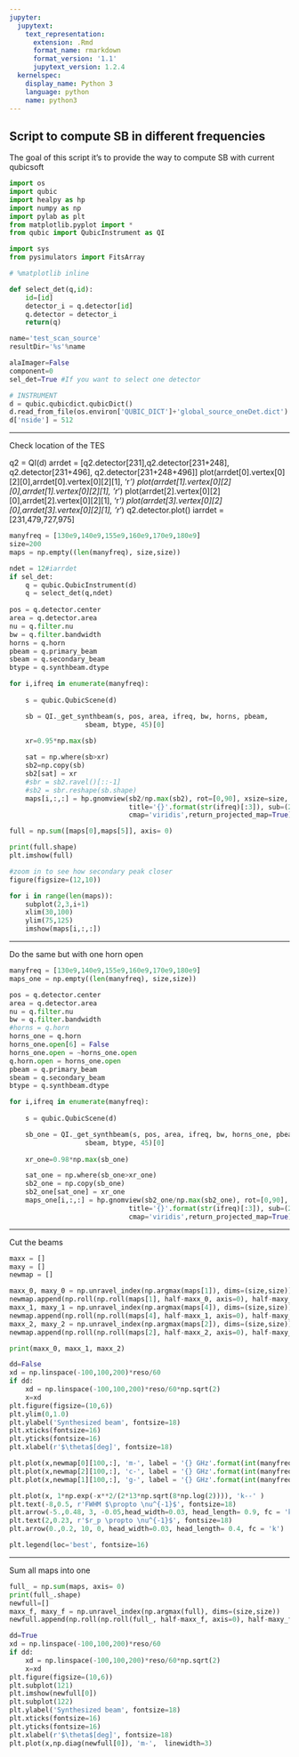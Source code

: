 ```yaml
---
jupyter:
  jupytext:
    text_representation:
      extension: .Rmd
      format_name: rmarkdown
      format_version: '1.1'
      jupytext_version: 1.2.4
  kernelspec:
    display_name: Python 3
    language: python
    name: python3
---
```


## Script to compute SB in different frequencies
The goal of this script it's to provide the way to compute SB with current qubicsoft

```python
import os
import qubic
import healpy as hp
import numpy as np
import pylab as plt
from matplotlib.pyplot import *
from qubic import QubicInstrument as QI

import sys
from pysimulators import FitsArray

# %matplotlib inline

def select_det(q,id):
    id=[id]
    detector_i = q.detector[id]
    q.detector = detector_i
    return(q)

name='test_scan_source'
resultDir='%s'%name

```

```python
alaImager=False
component=0
sel_det=True #If you want to select one detector

# INSTRUMENT
d = qubic.qubicdict.qubicDict()
d.read_from_file(os.environ['QUBIC_DICT']+'global_source_oneDet.dict')
d['nside'] = 512
```

***
Check location of the TES


q2 = QI(d)
arrdet = [q2.detector[231],q2.detector[231+248], q2.detector[231+496], q2.detector[231+248+496]]
plot(arrdet[0].vertex[0][2][0],arrdet[0].vertex[0][2][1], 'r*')
plot(arrdet[1].vertex[0][2][0],arrdet[1].vertex[0][2][1], 'r*')
plot(arrdet[2].vertex[0][2][0],arrdet[2].vertex[0][2][1], 'r*')
plot(arrdet[3].vertex[0][2][0],arrdet[3].vertex[0][2][1], 'r*')
q2.detector.plot()
iarrdet = [231,479,727,975]

```python
manyfreq = [130e9,140e9,155e9,160e9,170e9,180e9]
size=200
maps = np.empty((len(manyfreq), size,size))

ndet = 12#iarrdet
if sel_det:
    q = qubic.QubicInstrument(d)
    q = select_det(q,ndet)
    
pos = q.detector.center
area = q.detector.area
nu = q.filter.nu
bw = q.filter.bandwidth
horns = q.horn
pbeam = q.primary_beam
sbeam = q.secondary_beam
btype = q.synthbeam.dtype    

for i,ifreq in enumerate(manyfreq):
    
    s = qubic.QubicScene(d)

    sb = QI._get_synthbeam(s, pos, area, ifreq, bw, horns, pbeam,
                   sbeam, btype, 45)[0]
    
    xr=0.95*np.max(sb)

    sat = np.where(sb>xr)
    sb2=np.copy(sb)
    sb2[sat] = xr
    #sbr = sb2.ravel()[::-1]
    #sb2 = sbr.reshape(sb.shape)
    maps[i,:,:] = hp.gnomview(sb2/np.max(sb2), rot=[0,90], xsize=size, ysize=size, reso=10, 
                              title='{}'.format(str(ifreq)[:3]), sub=(2,3,i+1), min=0, max=1,
                              cmap='viridis',return_projected_map=True)
```

```python
full = np.sum([maps[0],maps[5]], axis= 0)

print(full.shape)
plt.imshow(full)
```

```python
#zoom in to see how secondary peak closer 
figure(figsize=(12,10))

for i in range(len(maps)):
    subplot(2,3,i+1)
    xlim(30,100)
    ylim(75,125)
    imshow(maps[i,:,:])
```

***

Do the same but with one horn open

```python
manyfreq = [130e9,140e9,155e9,160e9,170e9,180e9]
maps_one = np.empty((len(manyfreq), size,size))

pos = q.detector.center
area = q.detector.area
nu = q.filter.nu
bw = q.filter.bandwidth
#horns = q.horn
horns_one = q.horn
horns_one.open[6] = False
horns_one.open = ~horns_one.open
q.horn.open = horns_one.open
pbeam = q.primary_beam
sbeam = q.secondary_beam
btype = q.synthbeam.dtype    

for i,ifreq in enumerate(manyfreq):
    
    s = qubic.QubicScene(d)

    sb_one = QI._get_synthbeam(s, pos, area, ifreq, bw, horns_one, pbeam,
                   sbeam, btype, 45)[0]
    
    xr_one=0.98*np.max(sb_one)

    sat_one = np.where(sb_one>xr_one)
    sb2_one = np.copy(sb_one)
    sb2_one[sat_one] = xr_one
    maps_one[i,:,:] = hp.gnomview(sb2_one/np.max(sb2_one), rot=[0,90], xsize=size, ysize=size, reso=10, 
                              title='{}'.format(str(ifreq)[:3]), sub=(2,3,i+1), min=0, max=1,
                              cmap='viridis',return_projected_map=True)
```

***

Cut the beams

```python
maxx = []
maxy = []
newmap = []

maxx_0, maxy_0 = np.unravel_index(np.argmax(maps[1]), dims=(size,size))
newmap.append(np.roll(np.roll(maps[1], half-maxx_0, axis=0), half-maxy_0, axis=1))
maxx_1, maxy_1 = np.unravel_index(np.argmax(maps[4]), dims=(size,size))
newmap.append(np.roll(np.roll(maps[4], half-maxx_1, axis=0), half-maxy_1, axis=1))
maxx_2, maxy_2 = np.unravel_index(np.argmax(maps[2]), dims=(size,size))
newmap.append(np.roll(np.roll(maps[2], half-maxx_2, axis=0), half-maxy_2, axis=1))

print(maxx_0, maxx_1, maxx_2)

dd=False
xd = np.linspace(-100,100,200)*reso/60
if dd: 
    xd = np.linspace(-100,100,200)*reso/60*np.sqrt(2)
    x=xd
plt.figure(figsize=(10,6))
plt.ylim(0,1.0)
plt.ylabel('Synthesized beam', fontsize=18)
plt.xticks(fontsize=16)
plt.yticks(fontsize=16)
plt.xlabel(r'$\theta$[deg]', fontsize=18)

plt.plot(x,newmap[0][100,:], 'm-', label = '{} GHz'.format(int(manyfreq[1]/1e9)), linewidth=3, alpha = 0.8)
plt.plot(x,newmap[2][100,:], 'c-', label = '{} GHz'.format(int(manyfreq[2]/1e9)), linewidth=3, alpha=0.8)
plt.plot(x,newmap[1][100,:], 'g-', label = '{} GHz'.format(int(manyfreq[4]/1e9)), linewidth=3,alpha=0.7)

plt.plot(x, 1*np.exp(-x**2/(2*13*np.sqrt(8*np.log(2)))), 'k--' )
plt.text(-8,0.5, r'FWHM $\propto \nu^{-1}$', fontsize=18)
plt.arrow(-5.,0.48, 3, -0.05,head_width=0.03, head_length= 0.9, fc = 'k' )
plt.text(2,0.23, r'$r_p \propto \nu^{-1}$', fontsize=18)
plt.arrow(0.,0.2, 10, 0, head_width=0.03, head_length= 0.4, fc = 'k')

plt.legend(loc='best', fontsize=16)

```

***
Sum all maps into one

```python
full_ = np.sum(maps, axis= 0)
print(full_.shape)
newfull=[]
maxx_f, maxy_f = np.unravel_index(np.argmax(full), dims=(size,size))
newfull.append(np.roll(np.roll(full_, half-maxx_f, axis=0), half-maxy_f, axis=1))

dd=True
xd = np.linspace(-100,100,200)*reso/60
if dd: 
    xd = np.linspace(-100,100,200)*reso/60*np.sqrt(2)
    x=xd
plt.figure(figsize=(10,6))
plt.subplot(121)
plt.imshow(newfull[0])
plt.subplot(122)
plt.ylabel('Synthesized beam', fontsize=18)
plt.xticks(fontsize=16)
plt.yticks(fontsize=16)
plt.xlabel(r'$\theta$[deg]', fontsize=18)
plt.plot(x,np.diag(newfull[0]), 'm-',  linewidth=3)

```

```python

```
